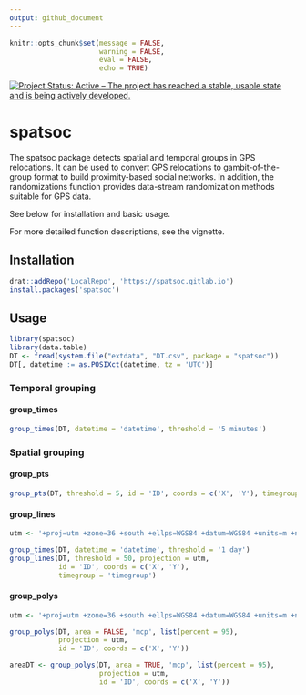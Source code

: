 ```yaml
---
output: github_document
---
```


```r
knitr::opts_chunk$set(message = FALSE, 
                      warning = FALSE,
                      eval = FALSE, 
                      echo = TRUE)
```


[![Project Status: Active – The project has reached a stable, usable state and is being actively developed.](http://www.repostatus.org/badges/latest/active.svg)](http://www.repostatus.org/#active)


# spatsoc 
The spatsoc package detects spatial and temporal groups in GPS relocations. It can be used to convert GPS relocations to gambit-of-the-group format to build proximity-based social networks. In addition, the randomizations function provides data-stream randomization methods suitable for GPS data. 

See below for installation and basic usage. 

For more detailed function descriptions, see the vignette. 

## Installation
<!-- geos sudo apt debian, arch, mac, windows-->
```r
drat::addRepo('LocalRepo', 'https://spatsoc.gitlab.io')
install.packages('spatsoc')
```

## Usage
```r
library(spatsoc)
library(data.table)
DT <- fread(system.file("extdata", "DT.csv", package = "spatsoc"))
DT[, datetime := as.POSIXct(datetime, tz = 'UTC')]
```
### Temporal grouping

#### group_times
```r
group_times(DT, datetime = 'datetime', threshold = '5 minutes')
```

### Spatial grouping
#### group_pts

```r
group_pts(DT, threshold = 5, id = 'ID', coords = c('X', 'Y'), timegroup = 'timegroup')
```


#### group_lines

```r
utm <- '+proj=utm +zone=36 +south +ellps=WGS84 +datum=WGS84 +units=m +no_defs'

group_times(DT, datetime = 'datetime', threshold = '1 day')
group_lines(DT, threshold = 50, projection = utm,
            id = 'ID', coords = c('X', 'Y'),
            timegroup = 'timegroup')
```


#### group_polys

```r
utm <- '+proj=utm +zone=36 +south +ellps=WGS84 +datum=WGS84 +units=m +no_defs'

group_polys(DT, area = FALSE, 'mcp', list(percent = 95),
            projection = utm,
            id = 'ID', coords = c('X', 'Y'))

areaDT <- group_polys(DT, area = TRUE, 'mcp', list(percent = 95),
                      projection = utm,
                      id = 'ID', coords = c('X', 'Y'))
```

